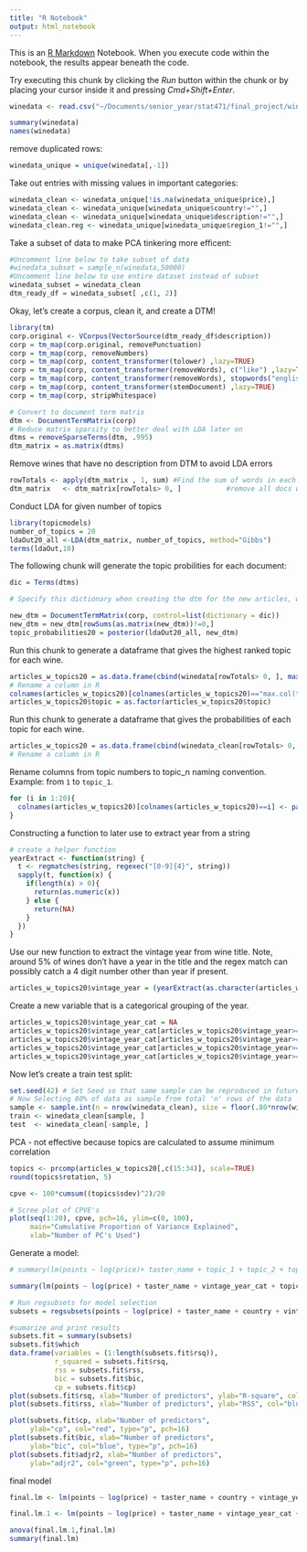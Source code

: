 ```yaml
---
title: "R Notebook"
output: html_notebook
---
```


This is an [R Markdown](http://rmarkdown.rstudio.com) Notebook. When you execute code within the notebook, the results appear beneath the code. 

Try executing this chunk by clicking the *Run* button within the chunk or by placing your cursor inside it and pressing *Cmd+Shift+Enter*. 

```r
winedata <- read.csv("~/Documents/senior_year/stat471/final_project/wine-reviews/winemag-data-130k-v2.csv")
```

```r
summary(winedata)
names(winedata)
```

remove duplicated rows:
```r
winedata_unique = unique(winedata[,-1])
```

Take out entries with missing values in important categories:
```r
winedata_clean <- winedata_unique[!is.na(winedata_unique$price),]
winedata_clean <- winedata_unique[winedata_unique$country!="",]
winedata_clean <- winedata_unique[winedata_unique$description!="",]
winedata_clean.reg <- winedata_unique[winedata_unique$region_1!="",]
```

Take a subset of data to make PCA tinkering more efficent:
```r
#Uncomment line below to take subset of data
#winedata_subset = sample_n(winedata,50000)
#Uncomment line below to use entire dataset instead of subset
winedata_subset = winedata_clean
dtm_ready_df = winedata_subset[ ,c(1, 2)]
```


Okay, let's create a corpus, clean it, and create a DTM!
```r
library(tm)
corp.original <- VCorpus(VectorSource(dtm_ready_df$description))
corp = tm_map(corp.original, removePunctuation) 
corp = tm_map(corp, removeNumbers) 
corp = tm_map(corp, content_transformer(tolower) ,lazy=TRUE) 
corp = tm_map(corp, content_transformer(removeWords), c("like") ,lazy=TRUE)
corp = tm_map(corp, content_transformer(removeWords), stopwords("english"))
corp = tm_map(corp, content_transformer(stemDocument) ,lazy=TRUE) 
corp = tm_map(corp, stripWhitespace)

# Convert to document term matrix
dtm <- DocumentTermMatrix(corp)
# Reduce matrix sparsity to better deal with LDA later on
dtms = removeSparseTerms(dtm, .995)
dtm_matrix = as.matrix(dtms)
```

Remove wines that have no description from DTM to avoid LDA errors
```r
rowTotals <- apply(dtm_matrix , 1, sum) #Find the sum of words in each Document
dtm_matrix   <- dtm_matrix[rowTotals> 0, ]           #remove all docs without words
```

Conduct LDA for given number of topics
```r
library(topicmodels)
number_of_topics = 20
ldaOut20_all <-LDA(dtm_matrix, number_of_topics, method="Gibbs")
terms(ldaOut,10)
```

The following chunk will generate the topic probilities for each document:
```r
dic = Terms(dtms)

# Specify this dictionary when creating the dtm for the new articles, which will limit the dtm it creates to only the words that also appeared in the archive. In the example below, 'ldaOut' would be the name assigned to the topic model we created in Step earlier.

new_dtm = DocumentTermMatrix(corp, control=list(dictionary = dic))
new_dtm = new_dtm[rowSums(as.matrix(new_dtm))!=0,]
topic_probabilities20 = posterior(ldaOut20_all, new_dtm)
```

Run this chunk to generate a dataframe that gives the highest ranked topic for each wine.
```r
articles_w_topics20 = as.data.frame(cbind(winedata[rowTotals> 0, ], max.col(topic_probabilities20$topics)))
# Rename a column in R
colnames(articles_w_topics20)[colnames(articles_w_topics20)=="max.col(topic_probabilities20$topics)"] <- "topic"
articles_w_topics20$topic = as.factor(articles_w_topics20$topic)
```

Run this chunk to generate a dataframe that gives the probabilities of each topic for each wine.
```r
articles_w_topics20 = as.data.frame(cbind(winedata_clean[rowTotals> 0, ], (topic_probabilities20$topics)))
# Rename a column in R
```

Rename columns from topic numbers to topic_n naming convention. Example: from `1` to `topic_1`.
```r
for (i in 1:20){
  colnames(articles_w_topics20)[colnames(articles_w_topics20)==i] <- paste("topic_", i, sep="")
}
```

Constructing a function to later use to extract year from a string
```r
# create a helper function
yearExtract <- function(string) {
  t <- regmatches(string, regexec("[0-9]{4}", string))
  sapply(t, function(x) {
    if(length(x) > 0){
      return(as.numeric(x))
    } else {
      return(NA)    
    }
  })
}
```

Use our new function to extract the vintage year from wine title. Note, around 5% of wines don't have a year in the title and the regex match can possibly catch a 4 digit number other than year if present.
```r
articles_w_topics20$vintage_year = (yearExtract(as.character(articles_w_topics20$title)))
```

Create a new variable that is a categorical grouping of the year.
```r
articles_w_topics20$vintage_year_cat = NA
articles_w_topics20$vintage_year_cat[articles_w_topics20$vintage_year>=2010&articles_w_topics20$vintage_year<=2017] <- "2010-2017"
articles_w_topics20$vintage_year_cat[articles_w_topics20$vintage_year>=2000&articles_w_topics20$vintage_year<=2009] <- "2000-2009"
articles_w_topics20$vintage_year_cat[articles_w_topics20$vintage_year>=1980&articles_w_topics20$vintage_year<=1999] <- "1980-1999"
articles_w_topics20$vintage_year_cat[articles_w_topics20$vintage_year>=1950&articles_w_topics20$vintage_year<=1979] <- "1950-1979"
```

Now let's create a train test split:
```r
set.seed(42) # Set Seed so that same sample can be reproduced in future also
# Now Selecting 80% of data as sample from total 'n' rows of the data  
sample <- sample.int(n = nrow(winedata_clean), size = floor(.80*nrow(winedata_clean)), replace = F)
train <- winedata_clean[sample, ]
test  <- winedata_clean[-sample, ]
```

PCA - not effective because topics are calculated to assume minimum correlation
```r
topics <- prcomp(articles_w_topics20[,c(15:34)], scale=TRUE)
round(topics$rotation, 5)

cpve <- 100*cumsum((topics$sdev)^2)/20   

# Scree plot of CPVE's
plot(seq(1:20), cpve, pch=16, ylim=c(0, 100),
     main="Cumulative Proportion of Variance Explained",
     xlab="Number of PC's Used")
```

Generate a model:
```r
# summary(lm(points ~ log(price)+ taster_name + topic_1 + topic_2 + topic_3 + topic_4 + topic_5 + topic_6 + topic_7 + topic_8 + topic_9 + topic_10 + topic_11 + topic_12 + topic_13 + topic_14 + topic_15 + topic_16 + topic_17 + topic_18 + topic_19 + topic_20 + topic_21 + topic_22 + topic_23 + topic_24 + topic_25 + topic_26 + topic_27 + topic_28 + topic_29 + topic_30, articles_w_topics30))

summary(lm(points ~ log(price) + taster_name + vintage_year_cat + topic_1 + topic_2 + topic_3 + topic_4 + topic_5 + topic_6 + topic_7 + topic_8 + topic_9 + topic_10 + topic_11 + topic_12 + topic_13 + topic_14 + topic_15 + topic_16 + topic_17 + topic_18 + topic_19 + topic_20, articles_w_topics20))

# Run regsubsets for model selection
subsets = regsubsets(points ~ log(price) + taster_name + country + vintage_year_cat + topic_1 + topic_2 + topic_3 + topic_4 + topic_5 + topic_6 + topic_7 + topic_8 + topic_9 + topic_10 + topic_11 + topic_12 + topic_13 + topic_14 + topic_15 + topic_16 + topic_17 + topic_18 + topic_19 + topic_20, data=articles_w_topics20, nvmax=50,method="backward")

#sumarize and print results
subsets.fit = summary(subsets)
subsets.fit$which
data.frame(variables = (1:length(subsets.fit$rsq)),
           r_squared = subsets.fit$rsq,
           rss = subsets.fit$rss,
           bic = subsets.fit$bic,
           cp = subsets.fit$cp)
plot(subsets.fit$rsq, xlab="Number of predictors", ylab="R-square", col="red", type="p", pch=16)
plot(subsets.fit$rss, xlab="Number of predictors", ylab="RSS", col="blue", type="p", pch=16)

plot(subsets.fit$cp, xlab="Number of predictors", 
     ylab="cp", col="red", type="p", pch=16)
plot(subsets.fit$bic, xlab="Number of predictors", 
     ylab="bic", col="blue", type="p", pch=16)
plot(subsets.fit$adjr2, xlab="Number of predictors", 
     ylab="adjr2", col="green", type="p", pch=16)
```

final model
```r
final.lm <- lm(points ~ log(price) + taster_name + country + vintage_year_cat + topic_1 + topic_2 + topic_3 + topic_4 + topic_5 + topic_6 + topic_7 + topic_8 + topic_9 + topic_10 + topic_11 + topic_12 + topic_13 + topic_14 + topic_15 + topic_16 + topic_17 + topic_18 + topic_19 + topic_20, data=articles_w_topics20)

final.lm.1 <- lm(points ~ log(price) + taster_name + vintage_year_cat + topic_1 + topic_2 + topic_3 + topic_4 + topic_5 + topic_6 + topic_7 + topic_8 + topic_9 + topic_10 + topic_11 + topic_12 + topic_13 + topic_14 + topic_15 + topic_16 + topic_17 + topic_18 + topic_19 + topic_20, data=articles_w_topics20)

anova(final.lm.1,final.lm)
summary(final.lm)
```




